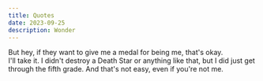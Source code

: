 ```yaml
---
title: Quotes
date: 2023-09-25
description: Wonder
---
```


But hey, if they want to give me a medal for being me, that's okay. <br/>
I'll take it. I didn't destroy a Death Star or anything like that, but I did just get through the fifth grade. And that's not easy, even if you're not me.
